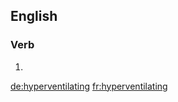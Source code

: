 ==English==

===Verb===
{{head|en|present participle}}

# {{present participle of|hyperventilate|lang=en}}

[[de:hyperventilating]]
[[fr:hyperventilating]]